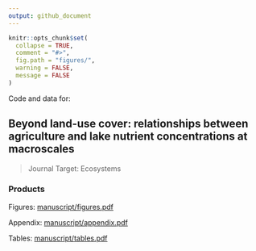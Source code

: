 ```yaml
---
output: github_document
---
```


<!-- README.md is generated from README.Rmd. Please edit that file -->

```r
knitr::opts_chunk$set(
  collapse = TRUE,
  comment = "#>",
  fig.path = "figures/",
  warning = FALSE,
  message = FALSE
)
```

Code and data for:

## Beyond land-use cover: relationships between agriculture and lake nutrient concentrations at macroscales

> Journal Target: Ecosystems

### Products

Figures: [manuscript/figures.pdf](manuscript/figures.pdf)

Appendix: [manuscript/appendix.pdf](manuscript/figures.pdf)

Tables: [manuscript/tables.pdf](manuscript/tables.pdf)
